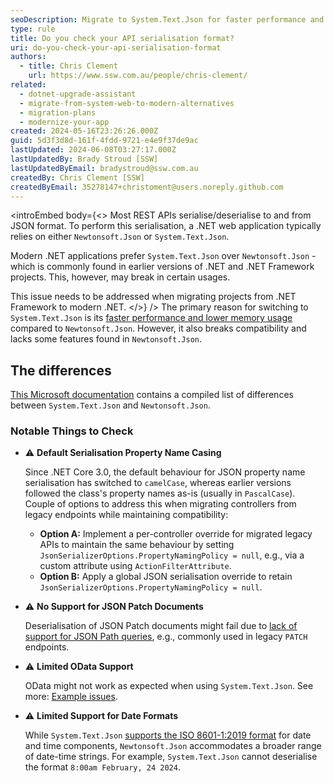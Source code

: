 ```yaml
---
seoDescription: Migrate to System.Text.Json for faster performance and lower memory usage, but check compatibility with Newtonsoft.Json features and default serialisation property name casing.
type: rule
title: Do you check your API serialisation format?
uri: do-you-check-your-api-serialisation-format
authors:
  - title: Chris Clement
    url: https://www.ssw.com.au/people/chris-clement/
related:
  - dotnet-upgrade-assistant
  - migrate-from-system-web-to-modern-alternatives
  - migration-plans
  - modernize-your-app
created: 2024-05-16T23:26:26.000Z
guid: 5d3f3d8d-161f-4fdd-9721-e4e9f37de9ac
lastUpdated: 2024-06-08T03:27:17.000Z
lastUpdatedBy: Brady Stroud [SSW]
lastUpdatedByEmail: bradystroud@ssw.com.au
createdBy: Chris Clement [SSW]
createdByEmail: 35278147+christoment@users.noreply.github.com
---
```


<introEmbed
  body={<>
Most REST APIs serialise/deserialise to and from JSON format. To perform this serialisation, a .NET web application typically relies on either `Newtonsoft.Json` or `System.Text.Json`.

Modern .NET applications prefer `System.Text.Json` over `Newtonsoft.Json` - which is commonly found in earlier versions of .NET and .NET Framework projects.
This, however, may break in certain usages.

This issue needs to be addressed when migrating projects from .NET Framework to modern .NET.
  </>}
/>
The primary reason for switching to `System.Text.Json` is its [faster performance and lower memory usage](https://devblogs.microsoft.com/dotnet/the-convenience-of-system-text-json/?WT.mc_id=DT-MVP-33518) compared to `Newtonsoft.Json`. However, it also breaks compatibility and lacks some features found in `Newtonsoft.Json`.

## The differences

[This Microsoft documentation](https://learn.microsoft.com/en-us/dotnet/standard/serialization/system-text-json/migrate-from-newtonsoft?pivots=dotnet-9-0#table-of-differences&WT.mc_id=DT-MVP-33518) contains a compiled list of differences between `System.Text.Json` and `Newtonsoft.Json`.

### Notable Things to Check

* ⚠️ **Default Serialisation Property Name Casing**

  Since .NET Core 3.0, the default behaviour for JSON property name serialisation has switched to `camelCase`, whereas earlier versions followed the class's property names as-is (usually in `PascalCase`).
  Couple of options to address this when migrating controllers from legacy endpoints while maintaining compatibility:

  * **Option A:** Implement a per-controller override for migrated legacy APIs to maintain the same behaviour by setting `JsonSerializerOptions.PropertyNamingPolicy = null`, e.g., via a custom attribute using `ActionFilterAttribute`.
  * **Option B:** Apply a global JSON serialisation override to retain `JsonSerializerOptions.PropertyNamingPolicy = null`.

* ⚠️ **No Support for JSON Patch Documents**

  Deserialisation of JSON Patch documents might fail due to [lack of support for JSON Path queries](https://learn.microsoft.com/en-us/dotnet/standard/serialization/system-text-json/migrate-from-newtonsoft?pivots=dotnet-9-0#json-path-queries-not-supported&WT.mc_id=DT-MVP-33518), e.g., commonly used in legacy `PATCH` endpoints.

* ⚠️ **Limited OData Support**

  OData might not work as expected when using `System.Text.Json`. See more: [Example issues](https://github.com/OData/AspNetCoreOData/issues/424).

* ⚠️ **Limited Support for Date Formats**

  While `System.Text.Json` [supports the ISO 8601-1:2019 format](https://learn.microsoft.com/en-us/dotnet/standard/datetime/system-text-json-support#the-extended-iso-8601-12019-profile-in-systemtextjson?WT.mc_id=DT-MVP-33518) for date and time components, `Newtonsoft.Json` accommodates a broader range of date-time strings. For example, `System.Text.Json` cannot deserialise the format `8:00am February, 24 2024`.

